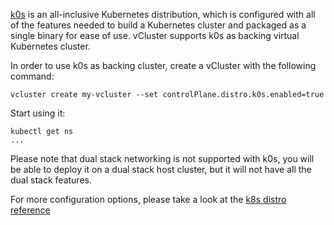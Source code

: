 [k0s](https://github.com/k0sproject/k0s) is an all-inclusive Kubernetes distribution, which is configured with all of the features needed to build a Kubernetes cluster and packaged as a single binary for ease of use. vCluster supports k0s as backing virtual Kubernetes cluster.

In order to use k0s as backing cluster, create a vCluster with the following command:

```
vcluster create my-vcluster --set controlPlane.distro.k0s.enabled=true
```

Start using it:

```
kubectl get ns
...
```

Please note that dual stack networking is not supported with k0s, you will be able to deploy it on a dual stack host cluster, but it will not have all the dual stack features.

For more configuration options, please take a look at the [k8s distro reference](/docs/vcluster/configure/vcluster-yaml/control-plane/components/distro/k0s)
